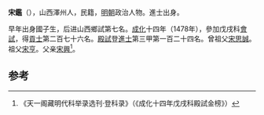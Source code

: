 '''宋鑑'''（{{bd|?||?|}}），山西澤州人，民籍，[[明朝|明朝]]政治人物。進士出身。

早年出身國子生，后进山西鄉試第七名。[[成化|成化]]十四年（1478年），參加戊戌科[[會試|會試]]，得[[貢士|貢士]]第二百七十六名。[[殿試|殿試]]登[[進士|進士]]第三甲第一百二十四名。曾祖父[[宋思誠|宋思誠]]。祖父[[宋亨|宋亨]]。父亲[[宋興|宋興]]<ref>《天一阁藏明代科举录选刊·登科录》（《成化十四年戊戌科殿試金榜》）</ref>。

==参考==
{{reflist}}
{{明朝人物小作品}}
{{成化十四年戊戌科殿試金榜}}